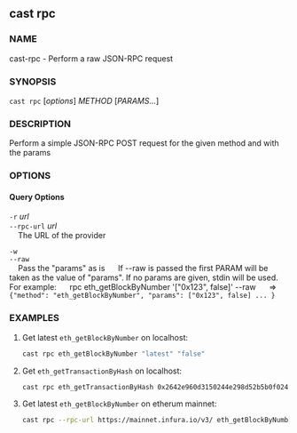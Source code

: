 ## cast rpc

### NAME

cast-rpc - Perform a raw JSON-RPC request

### SYNOPSIS

`cast rpc` [*options*] _METHOD_ [*PARAMS...*]

### DESCRIPTION

Perform a simple JSON-RPC POST request for the given method and with the params

### OPTIONS

#### Query Options

`-r` _url_  
`--rpc-url` _url_  
&nbsp;&nbsp;&nbsp;&nbsp;The URL of the provider

`-w`  
`--raw`  
&nbsp;&nbsp;&nbsp;&nbsp;Pass the "params" as is
&nbsp;&nbsp;&nbsp;&nbsp; If --raw is passed the first PARAM will be taken as the value of "params". If no params are given, stdin will be used. For example:
&nbsp;&nbsp;&nbsp;&nbsp; rpc eth_getBlockByNumber '["0x123", false]' --raw
&nbsp;&nbsp;&nbsp;&nbsp; => `{"method": "eth_getBlockByNumber", "params": ["0x123", false] ... }`

### EXAMPLES

1. Get latest `eth_getBlockByNumber` on localhost:

   ```sh
   cast rpc eth_getBlockByNumber "latest" "false"
   ```

2. Get `eth_getTransactionByHash` on localhost:

   ```sh
   cast rpc eth_getTransactionByHash 0x2642e960d3150244e298d52b5b0f024782253e6d0b2c9a01dd4858f7b4665a3f
   ```

3. Get latest `eth_getBlockByNumber` on etherum mainnet:

   ```sh
   cast rpc --rpc-url https://mainnet.infura.io/v3/ eth_getBlockByNumber "latest" "false"
   ```
